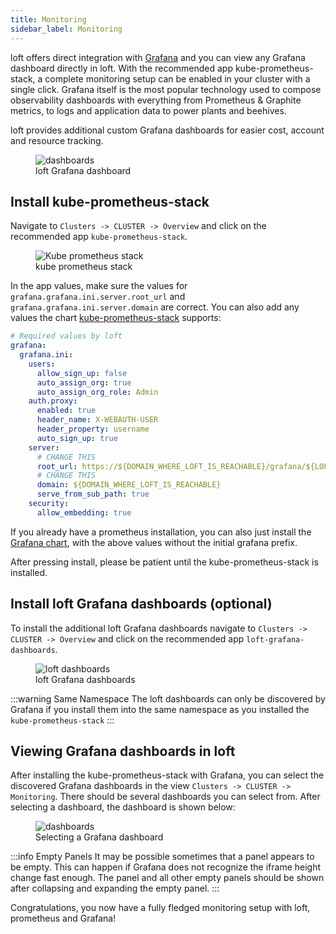 ```yaml
---
title: Monitoring
sidebar_label: Monitoring
---
```


loft offers direct integration with [Grafana](https://grafana.com/) and you can view any Grafana dashboard directly in loft. With the recommended app kube-prometheus-stack, a complete monitoring setup can be enabled in your cluster with a single click.
Grafana itself is the most popular technology used to compose observability dashboards with everything from Prometheus & Graphite metrics, to logs and application data to power plants and beehives.

loft provides additional custom Grafana dashboards for easier cost, account and resource tracking.

<figure class="frame">
  <img src="/docs/media/ui/clusters/monitoring-loft-dashboards-view.png" alt="dashboards" />
  <figcaption>loft Grafana dashboard</figcaption>
</figure>

## Install kube-prometheus-stack

Navigate to `Clusters -> CLUSTER -> Overview` and click on the recommended app `kube-prometheus-stack`.

<figure class="frame">
  <img src="/docs/media/ui/clusters/monitoring-kube-prometheus-stack.png" alt="Kube prometheus stack" />
  <figcaption>kube prometheus stack</figcaption>
</figure>

In the app values, make sure the values for `grafana.grafana.ini.server.root_url` and `grafana.grafana.ini.server.domain` are correct. You can also add any values the chart [kube-prometheus-stack](https://github.com/prometheus-community/helm-charts/tree/main/charts/kube-prometheus-stack) supports:

```yaml
# Required values by loft
grafana:
  grafana.ini:
    users:
      allow_sign_up: false
      auto_assign_org: true
      auto_assign_org_role: Admin
    auth.proxy:
      enabled: true
      header_name: X-WEBAUTH-USER
      header_property: username
      auto_sign_up: true
    server:
      # CHANGE THIS
      root_url: https://${DOMAIN_WHERE_LOFT_IS_REACHABLE}/grafana/${LOFT_CLUSTER_NAME}/
      # CHANGE THIS
      domain: ${DOMAIN_WHERE_LOFT_IS_REACHABLE}
      serve_from_sub_path: true
    security:
      allow_embedding: true
```

If you already have a prometheus installation, you can also just install the [Grafana chart](https://github.com/grafana/helm-charts/tree/main/charts/grafana), with the above values without the initial grafana prefix.

After pressing install, please be patient until the kube-prometheus-stack is installed.

## Install loft Grafana dashboards (optional)

To install the additional loft Grafana dashboards navigate to `Clusters -> CLUSTER -> Overview` and click on the recommended app `loft-grafana-dashboards`.

<figure class="frame">
  <img src="/docs/media/ui/clusters/monitoring-loft-dashboards.png" alt="loft dashboards" />
  <figcaption>loft Grafana dashboards</figcaption>
</figure>

:::warning Same Namespace
The loft dashboards can only be discovered by Grafana if you install them into the same namespace as you installed the `kube-prometheus-stack`
:::

## Viewing Grafana dashboards in loft

After installing the kube-prometheus-stack with Grafana, you can select the discovered Grafana dashboards in the view `Clusters -> CLUSTER -> Monitoring`. There should be several dashboards you can select from. After selecting a dashboard, the dashboard is shown below:

<figure class="frame">
  <img src="/docs/media/ui/clusters/monitoring-dashboards.png" alt="dashboards" />
  <figcaption>Selecting a Grafana dashboard</figcaption>
</figure>

:::info Empty Panels
It may be possible sometimes that a panel appears to be empty. This can happen if Grafana does not recognize the iframe height change fast enough. The panel and all other empty panels should be shown after collapsing and expanding the empty panel.
:::

Congratulations, you now have a fully fledged monitoring setup with loft, prometheus and Grafana!